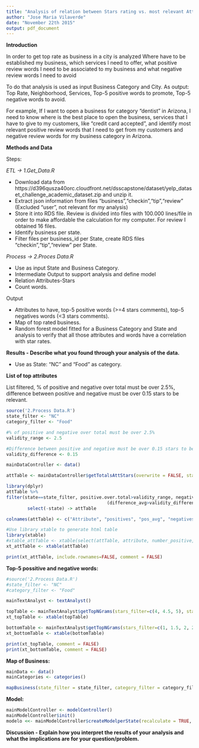 ```yaml
---
title: "Analysis of relation between Stars rating vs. most relevant Attributes and n-grams (words) in Reviews filtered by State and Business Category."
author: "Jose Maria Vilaverde"
date: "November 22th 2015"
output: pdf_document
---
```


**Introduction**

In order to get top rate as business in a city is analyzed Where have to be established my business, which services I need to offer, what positive review words I need to be associated to my business and what negative review words I need to avoid

To do that analysis is used as input Business Category and City. As output: Top Rate, Neighborhood, Services, Top-5 positive words to promote, Top-5 negative words to avoid.

For example, If I want to open a business for category "dentist" in Arizona, I need to know where is the best place to open the business, services that I have to give to my customers, like "credit card accepted", and identify most relevant positive review words that I need to get from my customers and negative review words for my business category in Arizona.

**Methods and Data**

Steps:

*ETL -> 1.Get_Data.R*

* Download data from https://d396qusza40orc.cloudfront.net/dsscapstone/dataset/yelp_dataset_challenge_academic_dataset.zip and unzip it.
* Extract json information from files "business","checkin","tip","review" (Excluded "user", not relevant for my analysis)
* Store it into RDS file. Review is divided into files with 100.000 lines/file in order to make affordable the calculation for my computer. For review I obtained 16 files.
* Identify business per state.
* Filter files per business_id per State, create RDS files "checkin","tip","review" per State.

*Process -> 2.Proces Data.R*

* Use as input State and Business Category.
* Intermediate Output to support analysis and define model
* Relation Attributes-Stars
* Count words.

Output

* Attributes to have, top-5 positive words (>=4 stars comments), top-5 negatives words (<3 stars comments).
* Map of top rated business.
* Random forest model fitted for a Business Category and State and analysis to verify that all those attributes and words have a correlation with star rates.


**Results - Describe what you found through your analysis of the data.**

* Use as State: "NC" and "Food" as category.

**List of top attributes**

List filtered, % of positive and negative over total must be over 2.5%, difference between positive and negative must be over 0.15 stars to be relevant.

```r
source('2.Process Data.R')
state_filter <- "NC"
category_filter <- "Food"

#% of positive and negative over total must be over 2.5%
validity_range <- 2.5

#Difference between positive and negative must be over 0.15 stars to be relevant
validity_difference <- 0.15

mainDataController <- data()

attTable <- mainDataController$getTotalsAttStars(overwrite = FALSE, state_filter = state_filter, category = category_filter)

library(dplyr)
attTable %>%
filter(state==state_filter, positive.over.total>validity_range, negative.over.total>validity_range,
                                      (difference_avg>validity_difference | difference_avg<(-validity_difference))) %>%
        select(-state) -> attTable

colnames(attTable) <- c("Attribute", "positives", "pos_avg", "negatives", "neg_avg", "diff_avg", "pos%", "neg%")

#Use library xtable to generate html table
library(xtable)
#xtable_attTable <- xtable(select(attTable, attribute, number_positive, positive_avg, number_negative, negative_avg, difference_avg, positive.over.total, 
xt_attTable <- xtable(attTable)

print(xt_attTable, include.rownames=FALSE, comment = FALSE)
```

**Top-5 possitive and negative words:**

```r
#source('2.Process Data.R')
#state_filter <- "NC"
#category_filter <- "Food"

mainTextAnalyst <- textAnalyst()

topTable <- mainTextAnalyst$getTopNGrams(stars_filter=c(4, 4.5, 5), state_filter=state_filter, category_filter = category_filter, top = 5)
xt_topTable <- xtable(topTable)

bottomTable <- mainTextAnalyst$getTopNGrams(stars_filter=c(1, 1.5, 2, 2.5), state_filter=state_filter, category_filter = category_filter, top = 5)
xt_bottomTable <- xtable(bottomTable)

print(xt_topTable, comment = FALSE)
print(xt_bottomTable, comment = FALSE)
```


**Map of Business:**

```r
mainData <- data()
mainCategories <- categories()

mapBusiness(state_filter = state_filter, category_filter = category_filter)
```

**Model:**

```r
mainModelController <- modelController()
mainModelController$init()
modelo <<- mainModelController$createModelperState(recalculate = TRUE, state_filter = default_state, category_filter = "Food")
```


**Discussion - Explain how you interpret the results of your analysis and what the implications are for your question/problem.**






```r

```


